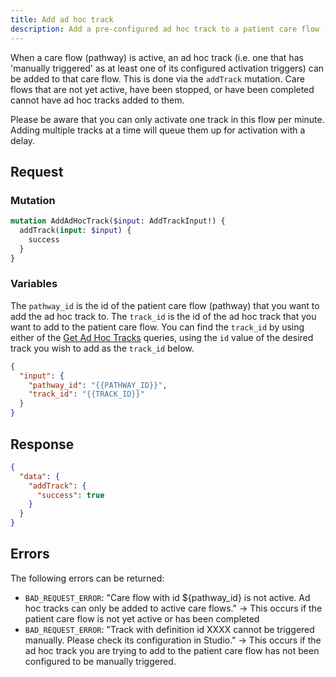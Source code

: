 ```yaml
---
title: Add ad hoc track
description: Add a pre-configured ad hoc track to a patient care flow (pathway)
---
```


When a care flow (pathway) is active, an ad hoc track (i.e. one that has 'manually triggered' as at least one of its configured activation triggers) can be added to that care flow. This is done via the `addTrack` mutation. Care flows that are not yet active, have been stopped, or have been completed cannot have ad hoc tracks added to them.

<Alert title="Configure baseline data points">
  <p>
      Please be aware that you can only activate one track in this flow per minute. Adding multiple tracks at a time will queue them up for activation with a delay.
  </p>
</Alert>

## Request

### Mutation

```graphql
mutation AddAdHocTrack($input: AddTrackInput!) {
  addTrack(input: $input) {
    success
  }
}
```

### Variables

The `pathway_id` is the id of the patient care flow (pathway) that you want to add the ad hoc track to. The `track_id` is the id of the ad hoc track that you want to add to the patient care flow. You can find the `track_id` by using either of the [Get Ad Hoc Tracks](/awell-orchestration/api-reference/queries/get-ad-hoc-tracks) queries, using the `id` value of the desired track you wish to add as the `track_id` below.

```json
{
  "input": {
    "pathway_id": "{{PATHWAY_ID}}",
    "track_id": "{{TRACK_ID}}"
  }
}
```

## Response

```json
{
  "data": {
    "addTrack": {
      "success": true
    }
  }
}
```

## Errors

The following errors can be returned:

- `BAD_REQUEST_ERROR`: "Care flow with id ${pathway_id} is not active. Ad hoc tracks can only be added to active care flows." -> This occurs if the patient care flow is not yet active or has been completed
- `BAD_REQUEST_ERROR`: "Track with definition id XXXX cannot be triggered manually. Please check its configuration in Studio." -> This occurs if the ad hoc track you are trying to add to the patient care flow has not been configured to be manually triggered.
